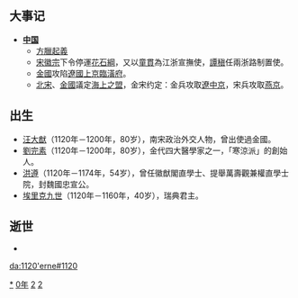 {{yearTOC|1120|辽'''[[天庆_(辽朝)|天庆]]十年'''；北宋'''[[宣和_(北宋)|宣和]]二年'''；西夏'''[[元德_(西夏)|元德]]二年'''；金'''[[天辅_(金朝)|天辅]]四年'''；方腊'''[[永乐_(方腊)|永乐]]元年'''；大理'''[[文治_(大理)|文治]]十一年'''；越南'''[[天符睿武|天符睿武]]元年'''；日本'''[[元永|元永]]三年'''，'''[[保安_(日本)|保安]]元年'''}}
== 大事记 ==
*'''[[中国|中国]]'''
**[[方臘起義|方臘起義]]
**[[宋徽宗|宋徽宗]]下令停運[[花石綱|花石綱]]，又以[[童貫|童貫]]為江浙宣撫使，[[譚稹|譚稹]]任兩浙路制置使。
**[[金國|金國]]攻陷[[遼國|遼國]][[上京臨潢府|上京臨潢府]]。
**[[北宋|北宋]]、[[金國|金國]]議定[[海上之盟|海上之盟]]，金宋约定：金兵攻取[[遼中京|遼中京]]，宋兵攻取[[燕京|燕京]]。

== 出生 ==
*[[汪大猷|汪大猷]]（1120年－1200年，80岁），南宋政治外交人物，曾出使過金國。
*[[劉完素|劉完素]]（1120年－1200年，80岁），金代四大醫學家之一，「寒涼派」的創始人。
*[[洪遵|洪遵]]（1120年－1174年，54岁），曾任徽猷閣直學士、提舉萬壽觀兼權直學士院，封魏國忠宣公。
*[[埃里克九世|埃里克九世]]（1120年－1160年，40岁），瑞典君主。

== 逝世 ==
{{Wikisource year mention}}
*

[[Category:1120年|*]]
[[Category:1120年代|0年]]
[[Category:12世纪各年|2]]
[[Category:2千紀的子年|2]]

[[da:1120'erne#1120|da:1120'erne#1120]]